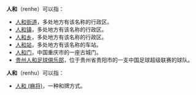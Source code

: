 '''人和'''（renhe）可以指：
*[[人和街道|人和街道]]，多处地方有该名称的行政区。
*[[人和镇|人和镇]]，多处地方有该名称的行政区。
*[[人和乡|人和乡]]，多处地方有该名称的行政区。
*[[人和站|人和站]]，多处地方有该名称的车站。
*[[人和门|人和门]]，中国重庆市的一座古城门。
*[[贵州人和足球俱乐部|贵州人和足球俱乐部]]，位于贵州省贵阳市的一支中国足球超级联赛的球队。
'''人和'''（renhu）可以指：
*[[人和_(麻将)|人和 (麻将)]]，一种和牌方式。

{{消歧义|cat=二字消歧义}}